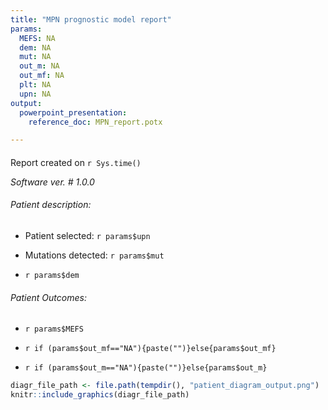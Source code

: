```yaml
---
title: "MPN prognostic model report"
params:
  MEFS: NA
  dem: NA
  mut: NA
  out_m: NA
  out_mf: NA
  plt: NA
  upn: NA
output:
  powerpoint_presentation:
    reference_doc: MPN_report.potx

---
```

####    {-}
Report created on `r Sys.time()`

 *Software ver. # 1.0.0*

###### Patient description: {-}

- Patient selected: `r params$upn`

- Mutations detected: `r params$mut`

- `r params$dem`

###### Patient Outcomes: {-}

- `r params$MEFS`

- `r if (params$out_mf=="NA"){paste("")}else{params$out_mf}`
- `r if (params$out_m=="NA"){paste("")}else{params$out_m}`

```r
diagr_file_path <- file.path(tempdir(), "patient_diagram_output.png")
knitr::include_graphics(diagr_file_path)

```






